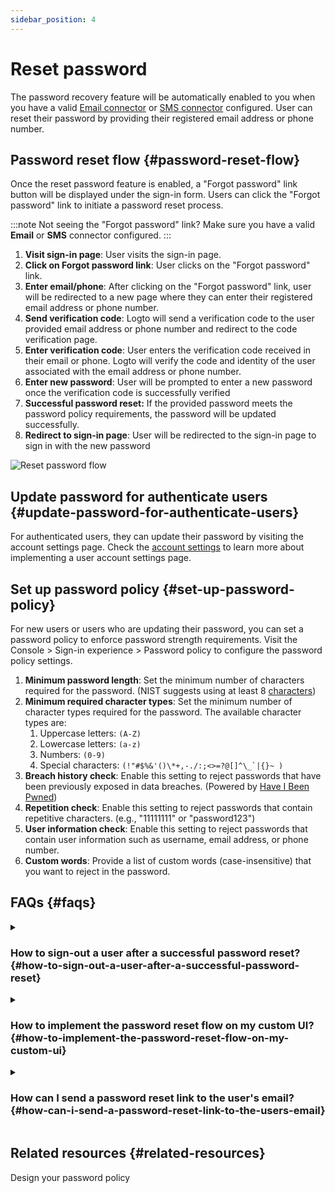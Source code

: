 ```yaml
---
sidebar_position: 4
---
```



# Reset password

The password recovery feature will be automatically enabled to you when you have a valid [Email connector](/connectors/email-connectors) or [SMS connector](/connectors/sms-connectors) configured. User can reset their password by providing their registered email address or phone number.

## Password reset flow \{#password-reset-flow}

Once the reset password feature is enabled, a "Forgot password" link button will be displayed under the sign-in form. Users can click the "Forgot password" link to initiate a password reset process.

:::note
Not seeing the "Forgot password" link? Make sure you have a valid **Email** or **SMS** connector configured.
:::

1. **Visit sign-in page**: User visits the sign-in page.
2. **Click on Forgot password link**: User clicks on the "Forgot password" link.
3. **Enter email/phone**: After clicking on the "Forgot password" link, user will be redirected to a new page where they can enter their registered email address or phone number.
4. **Send verification code**: Logto will send a verification code to the user provided email address or phone number and redirect to the code verification page.
5. **Enter verification code**: User enters the verification code received in their email or phone. Logto will verify the code and identity of the user associated with the email address or phone number.
6. **Enter new password**: User will be prompted to enter a new password once the verification code is successfully verified
7. **Successful password reset:** If the provided password meets the password policy requirements, the password will be updated successfully.
8. **Redirect to sign-in page**: User will be redirected to the sign-in page to sign in with the new password

<img src={resetPasswordImage} alt="Reset password flow" />

## Update password for authenticate users \{#update-password-for-authenticate-users}

For authenticated users, they can update their password by visiting the account settings page. Check the [account settings](/end-user-flows/account-settings/) to learn more about implementing a user account settings page.

## Set up password policy \{#set-up-password-policy}

For new users or users who are updating their password, you can set a password policy to enforce password strength requirements. Visit the <CloudLink to="/sign-in-experience/password-policy"> Console > Sign-in experience > Password policy</CloudLink> to configure the password policy settings.

1. **Minimum password length**: Set the minimum number of characters required for the password. (NIST suggests using at least 8 [characters](https://pages.nist.gov/800-63-3/sp800-63b.html#sec5))
2. **Minimum required character types**: Set the minimum number of character types required for the password. The available character types are:
   1. Uppercase letters: `(A-Z)`
   2. Lowercase letters: `(a-z)`
   3. Numbers: `(0-9)`
   4. Special characters: ``(!"#$%&'()\*+,-./:;<>=?@[]^\_`|{}~ )``
3. **Breach history check**: Enable this setting to reject passwords that have been previously exposed in data breaches. (Powered by [Have I Been Pwned](https://haveibeenpwned.com/Passwords))
4. **Repetition check**: Enable this setting to reject passwords that contain repetitive characters. (e.g., "11111111" or "password123")
5. **User information check**: Enable this setting to reject passwords that contain user information such as username, email address, or phone number.
6. **Custom words**: Provide a list of custom words (case-insensitive) that you want to reject in the password.

## FAQs \{#faqs}

<details>
  <summary>

### How to sign-out a user after a successful password reset? \{#how-to-sign-out-a-user-after-a-successful-password-reset}

</summary>

Subscribe to the `PostResetPassword` [webhook event](/developers/webhooks/webhooks-events#user-interaction-hook-events) to receive a notification when a user successfully resets their password. You can then trigger a [sign-out](/end-user-flows/sign-out) action to invalidate the user's current session and redirect them to the sign-in page.

</details>

<details>
  <summary>

### How to implement the password reset flow on my custom UI? \{#how-to-implement-the-password-reset-flow-on-my-custom-ui}

</summary>

You can implement your own password reset flow by using the Logto's **Management API** and **Account API**. Checkout [account settings](/end-user-flows/account-settings/) for more details.

</details>

<details>
  <summary>

### How can I send a password reset link to the user's email? \{#how-can-i-send-a-password-reset-link-to-the-users-email}

</summary>

You can create a self-hosted password reset endpoint and utilize the Logto SDK to initiate a sign-in request with [`first_screen`](/end-user-flows/authentication-parameters/first-screen) set to `reset-password`. This will seamlessly redirect the user to the password reset page.

</details>

## Related resources \{#related-resources}

<Url href="https://blog.logto.io/design-your-password-policy">Design your password policy</Url>
